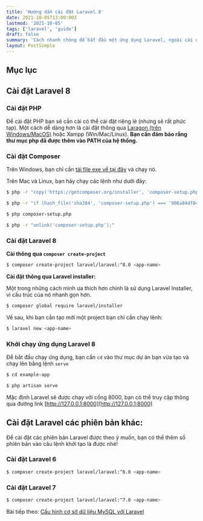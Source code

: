 ```yaml
---
title: 'Hướng dẫn cài đặt Laravel 8'
date: 2021-10-05T13:00:00Z
lastmod: '2021-10-05'
tags: ['laravel', 'guide']
draft: false
summary: 'Cách nhanh chóng để bắt đầu một ứng dụng Laravel, ngoài cài đặt thông qua composer create-project, hãy cùng mình khám phá thêm những cách khác nữa nhé'
layout: PostSimple
---
```


## Mục lục

<TOCInline toc={props.toc} exclude="Mục lục" toHeading={3} />

## Cài đặt Laravel 8

### Cài đặt PHP

Để cài đặt PHP bạn sẽ cần cài có thể cài đặt riêng lẻ (nhưng sẽ rất phức tạp). Một cách dễ dàng hơn là cài đặt thông qua [Laragon (trên Windows/MacOS)](/blog/huong-dan-cai-dat-laragon-tren-windows) hoặc Xampp (Win/Mac/Linux). **Bạn cần đảm bảo rằng thư mục php đã được thêm vào PATH của hệ thống.**

### Cài đặt Composer

Trên Windows, bạn chỉ cần [tải file exe về tại đây](https://getcomposer.org/Composer-Setup.exe) và chạy nó.

Trên Mac và Linux, bạn hãy chạy các lệnh như dưới đây:

```bash
$ php -r "copy('https://getcomposer.org/installer', 'composer-setup.php');"

$ php -r "if (hash_file('sha384', 'composer-setup.php') === '906a84df04cea2aa72f40b5f787e49f22d4c2f19492ac310e8cba5b96ac8b64115ac402c8cd292b8a03482574915d1a8') { echo 'Installer verified'; } else { echo 'Installer corrupt'; unlink('composer-setup.php'); } echo PHP_EOL;"

$ php composer-setup.php

$ php -r "unlink('composer-setup.php');"
```

### Cài đặt Laravel 8

**Cài thông qua `composer create-project`**

```bash
$ composer create-project laravel/laravel:^8.0 <app-name>
```

**Cài đặt thông qua Laravel installer:**

Một trong những cách mình ưa thích hơn chính là sử dụng Laravel Installer, vì cấu trúc của nó nhanh gọn hơn.

```bash
$ composer global require laravel/installer
```

Về sau, khi bạn cần tạo mới một project bạn chỉ cần chạy lênh:

```bash
$ laravel new <app-name>
```

### Khởi chạy ứng dụng Laravel 8

Để bắt đầu chạy ứng dụng, bạn cần `cd` vào thư mục dự án bạn vừa tạo và chạy lên bằng lệnh `serve`

```bash
$ cd example-app

$ php artisan serve
```

Mặc định Laravel sẽ được chạy với cổng 8000, bạn có thể truy cập thông qua đường link [http://127.0.0.1:8000](http://127.0.0.1:8000)

## Cài đặt Laravel các phiên bản khác:

Để cài đặt các phiên bản Laravel được theo ý muốn, bạn có thể thêm số phiên bản vào câu lệnh khởi tạo là được nhé!

### Cài đặt Laravel 6

```bash
$ composer create-project laravel/laravel:^6.0 <app-name>
```

### Cài đặt Laravel 7

```bash
$ composer create-project laravel/laravel:^7.0 <app-name>
```

Bài tiếp theo: [Cấu hình cơ sở dữ liệu MySQL với Laravel](/blog/connect-laravel-with-mysql)
